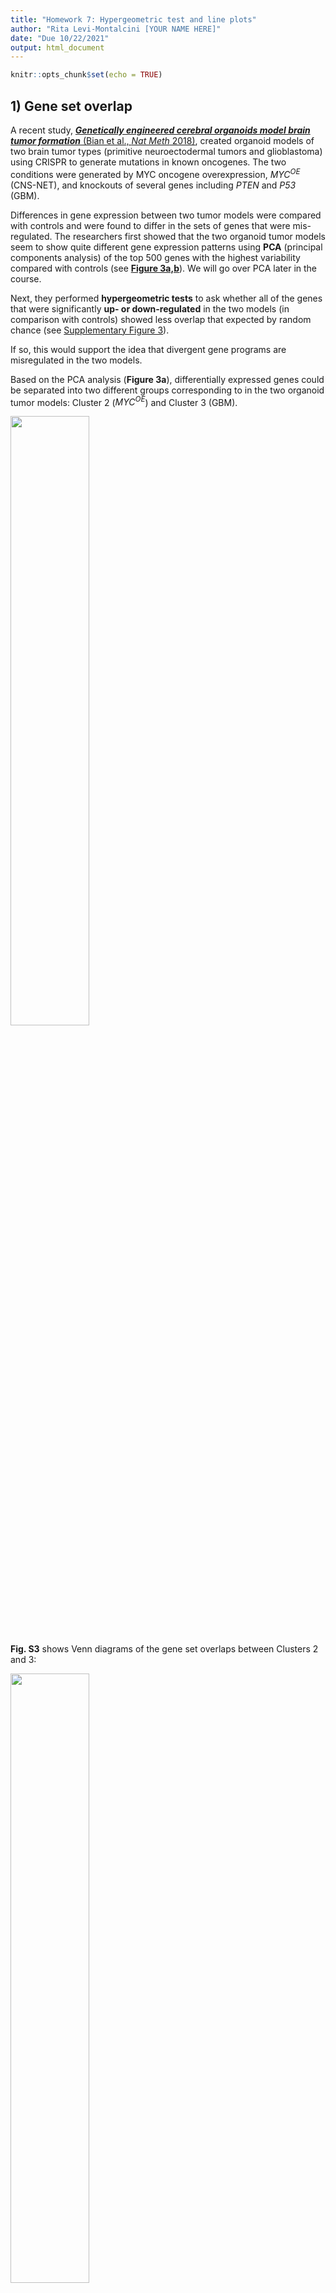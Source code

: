 ```yaml
---
title: "Homework 7: Hypergeometric test and line plots"
author: "Rita Levi-Montalcini [YOUR NAME HERE]"
date: "Due 10/22/2021"
output: html_document
---
```


```r
knitr::opts_chunk$set(echo = TRUE)
```


## 1) Gene set overlap

A recent study, [***Genetically engineered cerebral organoids model brain tumor formation*** (Bian et al., *Nat Meth* 2018)](https://www.nature.com/articles/s41592-018-0070-7),
created organoid models of two brain tumor types (primitive neuroectodermal
tumors and glioblastoma) using CRISPR to generate mutations in known oncogenes. 
The two conditions were generated by MYC oncogene overexpression, *MYC^OE^* (CNS-NET), and knockouts of several genes including *PTEN* and *P53* (GBM).

Differences in gene expression between two tumor models were compared with controls
and were found to differ in the sets of genes that were mis-regulated. 
The researchers first showed that the two organoid tumor models seem to show quite different
gene expression patterns using **PCA** (principal components analysis) of the top 500
genes with the highest variability compared with controls (see [**Figure 3a,b**](https://www.nature.com/articles/s41592-018-0070-7/figures/3)). 
We will go over PCA later in the course.

Next, they performed **hypergeometric tests** to ask whether all of the genes that 
were significantly **up- or down-regulated** in the two models (in comparison with 
controls) showed less overlap that expected by random chance (see [Supplementary Figure 3](https://www.nature.com/articles/s41592-018-0070-7/figures/9)).

If so, this would support the idea that divergent gene programs are misregulated 
in the two models.

Based on the PCA analysis (**Figure 3a**), differentially expressed genes could be separated into two different groups corresponding to in the two organoid tumor models: Cluster 2 (*MYC^OE^*) and Cluster 3 (GBM).

![](HW7_data/Bian_Fig3a.png){width=50%}

**Fig. S3** shows Venn diagrams of the gene set overlaps between Clusters 2 and 3:

![](HW7_data/Bian_FigS3a.png){width=50%}

Your question is whether the differentially expressed genes in these two clusters overlap by **less** than expected by chance. Here we will focus on just the **up-regulated genes**. How will you set up the problem?


### a) Expected gene set overlap based on independence

In total, 4034 genes were up-regulated in at least one of the organoid tumor models (vs. controls). The rest of the numbers you will need are shown in the Venn diagrams in Fig. S3. A framework for organizing the data has been set up below to help get you started.

```r
## Up-regulated genes ======================================================== #
## 4035 genes up-regulated in either experiment (vs control)
## 2450 total genes up-regulated in Clusters 2 & Clusters 3
# C2 = 2155 + 92 = 2247
# C3 = 203 + 92 = 295
# Overlap = 92

ol.obs = 92        # overlap
A = 2155 + ol.obs  # 2247: total size of Cluster 2 (Set A = bigger set)
B = 203 + ol.obs   # 295: total size of Cluster 3 (Set B = smaller set)
N = 4034           # total genes up-regulated in both experiments

# What is the expected overlap based on the null hypothesis of independence?
ol.exp = A*B / N
ol.exp
```


### b) Hypergeometric test

Find a p-value for the observed overlap with a hypergeometric test using `dhyper` and `pyhper`. Remember, you are looking for less overlap than expected between the two sets (is this the lower tail or the upper tail?).

First, look up the documentation on these functions.
```r
help(phyper)

# parameterization for phyper(q, m, n, k, lower.tail = T/F)
#   x = number of "white balls" drawn
#   m = number of "white balls" in urn
#   n = number of "black balls" in urn
#   k = number of balls drawn from the urn

```

Here are some additional tips to help you figure out how to parameterize the functions:

+ $x$: this is the observed overlap
+ $m$: pick one gene set, call this Set A
+ $n$: this is the total number of genes NOT in Set A (out of all the up-regulated genes)
+ $k$: the other set (Set B)
  +  Note that the maximum possible size of the overlap would be the total size of the smaller gene set (which cluster is that here?)
  + It does not really matter which set you choose to use for $m$ or $k$; the p-value will be the same either way.

```r
## p-value using hypergeometric test ========================================= #

# CDF: P(x <= ol.obs)

# parameterization for phyper(q, m, n, k, lower.tail = T/F)
#   x = number of "white balls" drawn (ol.obs)
#   m = number of "white balls" in urn (let's use A=C2)
#   n = number of "black balls" in urn (everything that is NOT in A)
#   k = number of balls drawn from the urn (let's use B=C3)

# CDF: total probability P(x <= ol.obs) of getting an overlap of size ol.obs or LESS
phyper(ol.obs, A, N-A, B, lower.tail=T) 
phyper(ol.obs, B, N-B, A, lower.tail=T) # same

# PDF: P(x <= ol.obs) = sum(P(x = 0:ol.obs))
sum(dhyper(0:ol.obs, A, N-A, B)) # (same as using CDF)
```


### c) Fisher's Exact Test

The hypergeometric test is equivalent to a one-tailed Fisher's test (but it is 
actually more efficient in R). Use a Fisher's test to make the same comparison as above. Here are some helpful hints:

+ You want to perform a one-sided test for more extreme values than the ones observed, given all possible combinations of values "conditioned on fixed margins" (which tail are you looking for here?).
+ Make a contingency table: orientation is arbitrary, but by convention put the categories "of interest" first.
  + Put the overlap in the top left cell (*a*, a.k.a. $x_{11}$).
  + Put the remainder of the A and B sets (minus the overlap) in the right (*b*, $x_{12}$) and bottom left (*c*, $x_{21}$) cells.
  + Put the remainder of the up-regulated genes in (*d*, $x_{22}$).

```r
## with Fisher's exact test ================================================== #

# set up a matrix of values in this order:
# test.data = matrix(c(intersect(A,B), setdiff(B,A),
#                      setdiff(A,B),   N-union(A,B) ), nrow=2, byrow = T)

test.data = matrix(c( ol.obs,    B-ol.obs,
                      A-ol.obs,  N-(A+B-ol.obs) ), nrow=2, byrow = T)
rownames(test.data) = c("C3","not.C3")
colnames(test.data) = c("C2","not.C2")
test.data

# now do the test

#fisher.test(test.data, alternative="greater") # test for enrichment
fisher.test(test.data, alternative="less")     # test for depletion
fisher.test(test.data, alternative="less")$p.value

```
### d) How do the p-values compare?

```r
# your answer here
```


## 2) Line plots: Mean, SD, SEM

Please read the short article *Error bars (Nat Meth 2013)* provided with this assignment.

### a) What is the difference between the standard error (SEM) of the mean and standard deviation?  
```r
# your answer here
```

### b) What are some common misconceptions about interpreting error bars?
```r
# your answer here
```

## 3) Cancer metabolism

In the paper [***Metabolic competition in the tumor microenvironment is a driver of cancer progression*** (Chang et al., *Cell* 2015)](https://www.ncbi.nlm.nih.gov/pmc/articles/PMC4864363/), the authors use mouse models to demonstrate that in cancers, T cells are metabolically restricted by tumor glucose consumption, ultimately allowing tumor progression. The authors use line graphs in **Figure 4B**:

![](HW7_data/Chang_Fig4B.png){width=60%}

### a) What question were the researchers trying to answer in this Figure?
```r
# your answer here (one sentence)
```

### b) How many replicates were performed, and what do the error bars represent?
```r
# your answer here (1-2 sentences)
```

### c) Do you think this an appropriate way to represent the data? Why or why not, and how would you try to represent them?
```r
# your answer here
```
    

## 4) Spindle dynamics in evolution

The paper [***Stoichiometric interactions explain spindle dynamics and scaling across 100 million years of nematode evolution*** (Farhadifar et al., *eLife* 2020)](https://elifesciences.org/articles/55877) explores spindle dynamics in *C. elegans* using a combination of imaging methods and QTL mapping of intercross lines. Below is reproduced Figure 3 from this article:

![](HW7_data/Farhadifar_Fig3.jpg){width=80%}

### a) What question were the researchers trying to answer in this figure?
```r
# your answer here (1-2 sentences)
```

### b) Panels C and D

About how many data points are there for each line? What do the error bars represent? Would you change anything about the way the data are represented?
```r
# your answer here (2-3 sentences)
```

_The RIAIL panel contains **208** recombinant inbred advanced intercross lines. These were generated from a cross between the laboratory strain, N2, and a wild isolate from Hawaii, CB4856. The reference is: Rockman et al., Selection at Linked Sites Shapes Heritable Phenotypic Variation in C. elegans. Science (2010) | DOI: 10.1126/science.1194208_

_The error bars represent SEMs for the final spindle length given the cell length associated with QTL1 and QTL2, grouped by the ancestral allele at each locus (N2 or CB4856). The SNPs have opposite effects on the final spindle length._

_The graphs are designed to help the reader distinguish the differences between the two alleles, even though there is a lot of variation. Since these are individual lines, you wouldn't want to show SD, but you could show 95% CIs (however they wouldn't look as pretty!)_


### c) Panels E and F

What is being plotted? What do the shaded areas represent, and why do you think the researchers chose to display the variation in their measurements in this way? Would you have done anything differently?
```r
# your answer here (~2-3 sentences)
```

_Here the authors are trying to show how much variation they see both within and between WT and RNAi-treated embryos. They use ribbons because the measurements are relatively continuous (they probably image every second but I didn't look for this information in the Methods). I presume that they show SD here since they are trying to illustrate that the spindle movements are highly stereotypic in the two conditions (so their RNAi is good; presumably they did this on more than one day, but I don't know.) Since SEM is a lot smaller than SD, SEM ribbons would be even thinner._

## 5) Line plots with SD or SEM

How would you plot similar graphs in R showing SD or SEM? The dataset "HW7_data.csv" contains eight replicate measurements across 20 timepoints (0-190 seconds) for a control and a treatment condition. The data are the raw (non-normalized) values used to generate the plots in Figure 6A from 
[Cipriani et al., eLife 2021](https://elifesciences.org/articles/60833).

### a) Calculate the mean, SD, SEM

Load the dataset and use the `dplyr` package to reformat it as follows:

+ Group the data by treatment and time (hint: use `group_by()`).
+ Add 3 new columns to the data frame containing group summaries for the mean, SEM, and SD (hint: use `summarise()`).
+ Add 4 new columns containing the upper and lower limits for the SEM and the SD.
  
```r
library(dplyr)

mean_sd_data <- as.data.frame(read.csv("HW7_data/HW7_data.csv"))

mean_sd_data<-mean_sd_data %>%
  group_by(TREATMENT, time) %>%
  summarise(mean= mean(Values), se=sd(Values)/sqrt(length(Values)), sd=sd(Values))

mean_sd_data$se_upper<- mean_sd_data$mean + mean_sd_data$se
mean_sd_data$se_lower<- mean_sd_data$mean - mean_sd_data$se
mean_sd_data$sd_upper<- mean_sd_data$mean + mean_sd_data$sd
mean_sd_data$sd_lower<- mean_sd_data$mean - mean_sd_data$sd
```
    

### b) Line plot with discrete error bars showing SD

Use `ggplot2` to create a line graph to plot the mean, with discrete error bars representing the standard deviation.

+ Map the data to time (x-axis) and mean (y-axis), and use color to indicate the treatment.
+ Use a line for the geom layer.
+ Add the error bars using `geom_errorbar()` (look this up to see how to add the upper and lower boundaries). Don't forget to map the color to the treatment.
+ Add axis labels for the time (in seconds) and the values (as "Relative fluorescence").

```r
library(ggplot2)

mean_sd_plot_sd<- ggplot(mean_sd_data, aes(x =time, y = mean, color = TREATMENT))+
  geom_line() +
  xlab("Time [s]")+
  ylab("Relative fluorescence")+
  theme(panel.background=element_blank(), 
        strip.background = element_blank(),
        strip.placement = "outside",
        panel.border=element_rect(colour="black",fill=NA),
        legend.title = element_blank(),
        legend.position="bottom", 
        legend.direction="horizontal")  +
  geom_errorbar(aes(ymin=sd_lower,ymax=sd_upper, color= TREATMENT), width=5) 

mean_sd_plot_sd
```


### c) Line plot with shaded regions showing SEM

Use `ggplot2` to create a line graph to plot the mean, with a shaded area representing the standard error of the mean. This plot will use almost the exact same code as the last graph, except you will use `geom_ribbon()` to display the upper and lower bounds of the SEM.
      
```r
mean_sd_plot_se<- ggplot(mean_sd_data, aes(x =time, y = mean, color = TREATMENT))+
  geom_line() +
  xlab("Time [s]")+
  ylab("Relative fluorescence")+
  theme(panel.background=element_blank(), 
        strip.background = element_blank(),
        strip.placement = "outside",
        panel.border=element_rect(colour="black",fill=NA),
        legend.title = element_blank(),
        legend.position="bottom", 
        legend.direction="horizontal")  +
  geom_ribbon(aes(ymin=se_lower,ymax=se_upper, fill= TREATMENT),alpha=0.3, linetype = 0) 

mean_sd_plot_se
```


### d) Which representation do you think is most effective for these data? What would you choose to do?
```r
# your answer here (1-2 sentences)
```

